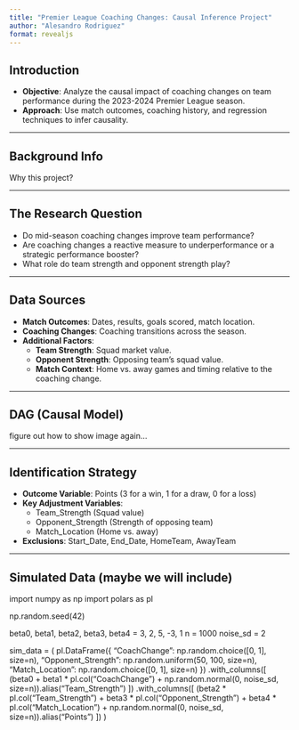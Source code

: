 ```yaml
---
title: "Premier League Coaching Changes: Causal Inference Project"
author: "Alesandro Rodriguez"
format: revealjs
---
```


## Introduction

- **Objective**: Analyze the causal impact of coaching changes on team performance during the 2023-2024 Premier League season.
- **Approach**: Use match outcomes, coaching history, and regression techniques to infer causality.

---

## Background Info

Why this project?

---

## The Research Question

- Do mid-season coaching changes improve team performance?
- Are coaching changes a reactive measure to underperformance or a strategic performance booster?
- What role do team strength and opponent strength play?

---

## Data Sources

- **Match Outcomes**: Dates, results, goals scored, match location.
- **Coaching Changes**: Coaching transitions across the season.
- **Additional Factors**:
  - **Team Strength**: Squad market value.
  - **Opponent Strength**: Opposing team's squad value.
  - **Match Context**: Home vs. away games and timing relative to the coaching change.

---

## DAG (Causal Model)

figure out how to show image again...

---

## Identification Strategy

- **Outcome Variable**: Points (3 for a win, 1 for a draw, 0 for a loss)
- **Key Adjustment Variables**:
  - Team_Strength (Squad value)
  - Opponent_Strength (Strength of opposing team)
  - Match_Location (Home vs. away)
- **Exclusions**: Start_Date, End_Date, HomeTeam, AwayTeam

---

## Simulated Data (maybe we will include)

import numpy as np
import polars as pl

np.random.seed(42)

beta0, beta1, beta2, beta3, beta4 = 3, 2, 5, -3, 1
n = 1000
noise_sd = 2

sim_data = (
    pl.DataFrame({
        "CoachChange": np.random.choice([0, 1], size=n),
        "Opponent_Strength": np.random.uniform(50, 100, size=n),
        "Match_Location": np.random.choice([0, 1], size=n)
    })
    .with_columns([
        (beta0 + beta1 * pl.col("CoachChange") + np.random.normal(0, noise_sd, size=n)).alias("Team_Strength")
    ])
    .with_columns([
        (beta2 * pl.col("Team_Strength") + beta3 * pl.col("Opponent_Strength") + beta4 * pl.col("Match_Location") + np.random.normal(0, noise_sd, size=n)).alias("Points")
    ])
)
